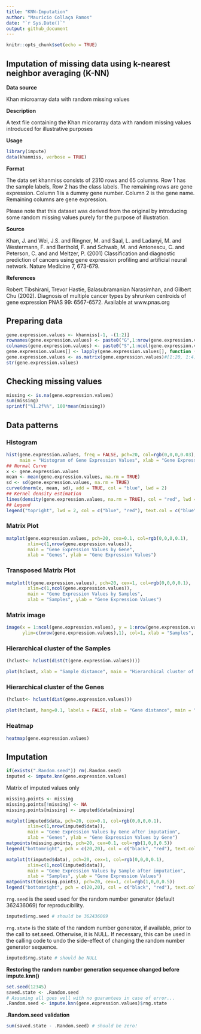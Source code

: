 ```yaml
---
title: "KNN-Imputation"
author: "Maurício Collaça Ramos"
date: "`r Sys.Date()`"
output: github_document
---
```


```r
knitr::opts_chunk$set(echo = TRUE)
```

## Imputation of missing data using k-nearest neighbor averaging (K-NN)

**Data source**

Khan microarray data with random missing values

**Description**

A text file containing the Khan micorarray data with random missing values introduced for illustrative purposes

**Usage**

```r
library(impute)
data(khanmiss, verbose = TRUE)
```

**Format**

The data set khanmiss consists of 2310 rows and 65 columns. Row 1 has the sample labels, Row 2 has the class labels. The remaining rows are gene expression. Column 1 is a dummy gene number. Column 2 is the gene name. Remaining columns are gene expression.

Please note that this dataset was derived from the original by introducing some random missing values purely for the purpose of illustration.

**Source**

Khan, J. and Wei, J.S. and Ringner, M. and Saal, L. and Ladanyi, M. and Westermann, F. and Berthold, F. and Schwab, M. and Antonescu, C. and Peterson, C. and and Meltzer, P. (2001) Classification and diagnostic prediction of cancers using gene expression profiling and artificial neural network. Nature Medicine 7, 673-679.

**References**

Robert Tibshirani, Trevor Hastie, Balasubramanian Narasimhan, and Gilbert Chu (2002). Diagnosis of multiple cancer types by shrunken centroids of gene expression PNAS 99: 6567-6572. Available at www.pnas.org

## Preparing data

```r
gene.expression.values <- khanmiss[-1, -(1:2)]
rownames(gene.expression.values) <- paste0("G",1:nrow(gene.expression.values))
colnames(gene.expression.values) <- paste0("S",1:ncol(gene.expression.values))
gene.expression.values[] <- lapply(gene.expression.values[], function (x) as.numeric(levels(x)[x]))
gene.expression.values <- as.matrix(gene.expression.values)#[1:20, 1:4]
str(gene.expression.values)
```

## Checking missing values

```r
missing <- is.na(gene.expression.values)
sum(missing)
sprintf("%1.2f%%", 100*mean(missing))
```

## Data patterns

### Histogram

```r
hist(gene.expression.values, freq = FALSE, pch=20, col=rgb(0,0,0,0.03), cex=0.1,
     main = "Histogram of Gene Expression Values", xlab = "Gene Expression Values")
## Normal Curve
x <- gene.expression.values
mean <- mean(gene.expression.values, na.rm = TRUE)
sd <- sd(gene.expression.values, na.rm = TRUE)
curve(dnorm(x, mean, sd), add = TRUE, col = "blue", lwd = 2)
## Kernel density estimation
lines(density(gene.expression.values, na.rm = TRUE), col = "red", lwd = 2)
## Legend
legend("topright", lwd = 2, col = c("blue", "red"), text.col = c("blue", "red"), legend = c("Normal Curve", "Kernel Density"))
```

### Matrix Plot

```r
matplot(gene.expression.values, pch=20, cex=0.1, col=rgb(0,0,0,0.1),
        xlim=c(1,nrow(gene.expression.values)),
        main = "Gene Expression Values by Gene", 
        xlab = "Genes", ylab = "Gene Expression Values")
```

### Transposed Matrix Plot

```r
matplot(t(gene.expression.values), pch=20, cex=1, col=rgb(0,0,0,0.1),
        xlim=c(1,ncol(gene.expression.values)),
        main = "Gene Expression Values by Samples", 
        xlab = "Samples", ylab = "Gene Expression Values")
```

### Matrix image

```r
image(x = 1:ncol(gene.expression.values), y = 1:nrow(gene.expression.values), z = t(gene.expression.values),
      ylim=c(nrow(gene.expression.values),1), col=1, xlab = "Samples", ylab = "Genes", main="Missing Gene Expression Values")
```

### Hierarchical cluster of the Samples
```r
(hclust<- hclust(dist(t(gene.expression.values))))
```
```r
plot(hclust, xlab = "Sample distance", main = "Hierarchical cluster of the Samples")
```

### Hierarchical cluster of the Genes

```r
(hclust<- hclust(dist(gene.expression.values)))
```
```r
plot(hclust, hang=0.1, labels = FALSE, xlab = "Gene distance", main = "Hierarchical cluster of the Genes")
```

### Heatmap

```r
heatmap(gene.expression.values)
```

## Imputation

```r
if(exists(".Random.seed")) rm(.Random.seed)
imputed <- impute.knn(gene.expression.values)
```

Matrix of imputed values only
```r
missing.points <- missing
missing.points[!missing] <- NA
missing.points[missing] <- imputed$data[missing]
```

```r
matplot(imputed$data, pch=20, cex=0.1, col=rgb(0,0,0,0.1),
        xlim=c(1,nrow(imputed$data)),
        main = "Gene Expression Values by Gene after imputation", 
        xlab = "Genes", ylab = "Gene Expression Values by Gene")
matpoints(missing.points, pch=20, cex=0.1, col=rgb(1,0,0,0.5))
legend("bottomright", pch = c(20,20), col = c("black", "red"), text.col = c("black", "red"), legend = c("former", "imputed"))
```

```r
matplot(t(imputed$data), pch=20, cex=1, col=rgb(0,0,0,0.1),
        xlim=c(1,ncol(imputed$data)),
        main = "Gene Expression Values by Sample after imputation",
        xlab = "Samples", ylab = "Gene Expression Values")
matpoints(t(missing.points), pch=20, cex=1, col=rgb(1,0,0,0.5))
legend("bottomright", pch = c(20,20), col = c("black", "red"), text.col = c("black", "red"), legend = c("former", "imputed"))
```

`rng.seed` is the seed used for the random number generator (default 362436069) for reproducibility.
```r
imputed$rng.seed # should be 362436069
```
`rng.state` is the state of the random number generator, if available, prior to the call to set.seed. Otherwise, it is NULL. If necessary, this can be used in the calling code to undo the side-effect of changing the random number generator sequence.
```r
imputed$rng.state # should be NULL
```

**Restoring the random number generation sequence changed before impute.knn()**

```r
set.seed(12345)
saved.state <- .Random.seed
# Assuming all goes well with no guarantees in case of error...
.Random.seed <- impute.knn(gene.expression.values)$rng.state
```

**.Random.seed validation**

```r
sum(saved.state - .Random.seed) # should be zero!
```
